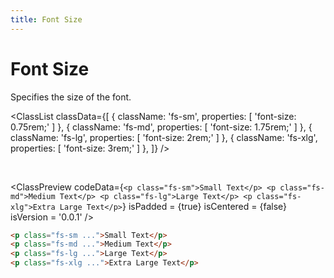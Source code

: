 ```yaml
---
title: Font Size
---
```



# Font Size

Specifies the size of the font.

<ClassList
  classData={[
    {
      className: 'fs-sm',
      properties: [
        'font-size: 0.75rem;'
      ]
    },
    {
      className: 'fs-md',
      properties: [
        'font-size: 1.75rem;'
      ]
    },
    {
      className: 'fs-lg',
      properties: [
        'font-size: 2rem;'
      ]
    },
    {
      className: 'fs-xlg',
      properties: [
        'font-size: 3rem;'
      ]
    },
  ]}
/>

<br />

<ClassPreview
  codeData={`
    <p class="fs-sm">Small Text</p>
    <p class="fs-md">Medium Text</p>
    <p class="fs-lg">Large Text</p>
    <p class="fs-xlg">Extra Large Text</p>
  `}
  isPadded = {true}
  isCentered = {false}
  isVersion = '0.0.1'
/>

```html
<p class="fs-sm ...">Small Text</p>
<p class="fs-md ...">Medium Text</p>
<p class="fs-lg ...">Large Text</p>
<p class="fs-xlg ...">Extra Large Text</p>
```